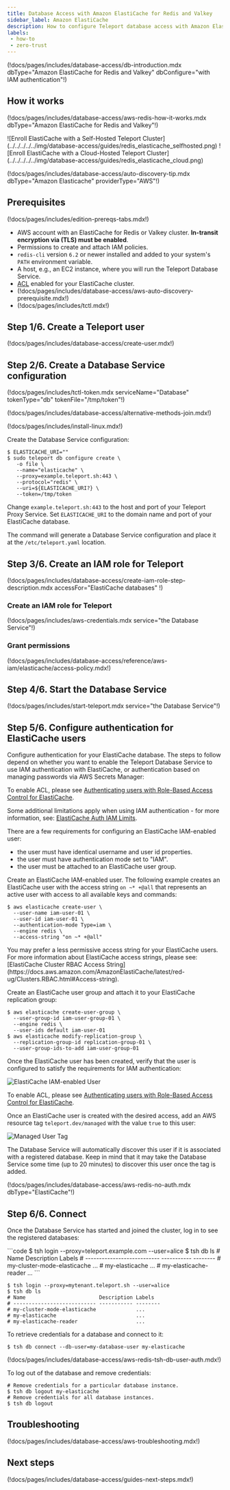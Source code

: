```yaml
---
title: Database Access with Amazon ElastiCache for Redis and Valkey
sidebar_label: Amazon ElastiCache
description: How to configure Teleport database access with Amazon ElastiCache for Redis and Valkey.
labels:
 - how-to
 - zero-trust
---
```


(!docs/pages/includes/database-access/db-introduction.mdx dbType="Amazon ElastiCache for Redis and Valkey" dbConfigure="with IAM authentication"!)

## How it works

(!docs/pages/includes/database-access/aws-redis-how-it-works.mdx dbType="Amazon ElastiCache for Redis and Valkey"!)

<Tabs>
<TabItem scope={["oss", "enterprise"]} label="Self-Hosted">
![Enroll ElastiCache with a Self-Hosted Teleport Cluster](../../../../../img/database-access/guides/redis_elasticache_selfhosted.png)
</TabItem>
<TabItem scope={["cloud","team"]} label="Teleport Cloud">
![Enroll ElastiCache with a Cloud-Hosted Teleport Cluster](../../../../../img/database-access/guides/redis_elasticache_cloud.png)
</TabItem>

</Tabs>

(!docs/pages/includes/database-access/auto-discovery-tip.mdx dbType="Amazon Elasticache" providerType="AWS"!)

## Prerequisites

(!docs/pages/includes/edition-prereqs-tabs.mdx!)

- AWS account with an ElastiCache for Redis or Valkey cluster.
  **In-transit encryption via (TLS) must be enabled**.
- Permissions to create and attach IAM policies.
- `redis-cli` version `6.2` or newer installed and added to your system's `PATH` environment variable.
- A host, e.g., an EC2 instance, where you will run the Teleport Database
  Service.
- [ACL](https://docs.aws.amazon.com/AmazonElastiCache/latest/dg/Clusters.RBAC.html) enabled for your
  ElastiCache cluster.
- (!docs/pages/includes/database-access/aws-auto-discovery-prerequisite.mdx!)
- (!docs/pages/includes/tctl.mdx!)

## Step 1/6. Create a Teleport user

(!docs/pages/includes/database-access/create-user.mdx!)

## Step 2/6. Create a Database Service configuration

(!docs/pages/includes/tctl-token.mdx serviceName="Database" tokenType="db" tokenFile="/tmp/token"!)

(!docs/pages/includes/database-access/alternative-methods-join.mdx!)

(!docs/pages/includes/install-linux.mdx!)

Create the Database Service configuration:
```code
$ ELASTICACHE_URI=""
$ sudo teleport db configure create \
   -o file \
   --name="elasticache" \
   --proxy=example.teleport.sh:443 \
   --protocol="redis" \
   --uri=${ELASTICACHE_URI?} \
   --token=/tmp/token
```

Change `example.teleport.sh:443` to the host and port of your Teleport Proxy
Service. Set `ELASTICACHE_URI` to the domain name and port of your ElastiCache
database.

The command will generate a Database Service configuration and place it at the
`/etc/teleport.yaml` location.

## Step 3/6. Create an IAM role for Teleport

(!docs/pages/includes/database-access/create-iam-role-step-description.mdx accessFor="ElastiCache databases" !)

### Create an IAM role for Teleport

(!docs/pages/includes/aws-credentials.mdx service="the Database Service"!)

### Grant permissions

(!docs/pages/includes/database-access/reference/aws-iam/elasticache/access-policy.mdx!)

## Step 4/6. Start the Database Service

(!docs/pages/includes/start-teleport.mdx service="the Database Service"!)

## Step 5/6. Configure authentication for ElastiCache users

Configure authentication for your ElastiCache database. The steps to follow
depend on whether you want to enable the Teleport Database Service to use IAM
authentication with ElastiCache, or authentication based on managing passwords
via AWS Secrets Manager:

<Tabs>
<TabItem label="ElastiCache IAM user">

To enable ACL, please see [Authenticating users with Role-Based Access
Control for
ElastiCache](https://docs.aws.amazon.com/AmazonElastiCache/latest/dg/Clusters.RBAC.html).

Some additional limitations apply when using IAM authentication - for more
information, see:
[ElastiCache Auth IAM Limits](https://docs.aws.amazon.com/AmazonElastiCache/latest/red-ug/auth-iam.html#auth-iam-limits).

There are a few requirements for configuring an ElastiCache IAM-enabled user:
- the user must have identical username and user id properties.
- the user must have authentication mode set to "IAM".
- the user must be attached to an ElastiCache user group.

Create an ElastiCache IAM-enabled user.
The following example creates an ElastiCache user with the access string
`on ~* +@all` that represents an active user with access to all available keys
and commands:
```code
$ aws elasticache create-user \
  --user-name iam-user-01 \
  --user-id iam-user-01 \
  --authentication-mode Type=iam \
  --engine redis \
  --access-string "on ~* +@all"
```

<Admonition type="note" title="Access Strings">
You may prefer a less permissive access string for your ElastiCache users.
For more information about ElastiCache access strings, please see:
[ElastiCache Cluster RBAC Access String](https://docs.aws.amazon.com/AmazonElastiCache/latest/red-ug/Clusters.RBAC.html#Access-string).
</Admonition>

Create an ElastiCache user group and attach it to your ElastiCache replication
group:
```code
$ aws elasticache create-user-group \
  --user-group-id iam-user-group-01 \
  --engine redis \
  --user-ids default iam-user-01
$ aws elasticache modify-replication-group \
  --replication-group-id replication-group-01 \
  --user-group-ids-to-add iam-user-group-01
```

Once the ElastiCache user has been created, verify that the user is configured
to satisfy the requirements for IAM authentication:

![ElastiCache IAM-enabled User](../../../../../img/database-access/guides/redis/redis-aws-iam-user@2x.png)

</TabItem>

<TabItem label="Teleport-managed user">

To enable ACL, please see [Authenticating users with Role-Based Access
Control for
ElastiCache](https://docs.aws.amazon.com/AmazonElastiCache/latest/dg/Clusters.RBAC.html).

Once an ElastiCache user is created with the desired access, add an AWS resource
tag `teleport.dev/managed` with the value `true` to this user:

![Managed User Tag](../../../../../img/database-access/guides/redis/redis-aws-managed-user-tag.png)

The Database Service will automatically discover this user if it is associated
with a registered database. Keep in mind that it may take the Database Service
some time (up to 20 minutes) to discover this user once the tag is added.

</TabItem>
</Tabs>

(!docs/pages/includes/database-access/aws-redis-no-auth.mdx dbType="ElastiCache"!)

## Step 6/6. Connect

Once the Database Service has started and joined the cluster, log in to see the
registered databases:

<Tabs>
<TabItem scope={["oss", "enterprise"]} label="Self-Hosted">
```code
$ tsh login --proxy=teleport.example.com --user=alice
$ tsh db ls
# Name                        Description Labels
# --------------------------- ----------- --------
# my-cluster-mode-elasticache             ...
# my-elasticache                          ...
# my-elasticache-reader                   ...
```

</TabItem>
<TabItem scope={["cloud"]} label="Teleport Enterprise Cloud">

```code
$ tsh login --proxy=mytenant.teleport.sh --user=alice
$ tsh db ls
# Name                        Description Labels
# --------------------------- ----------- --------
# my-cluster-mode-elasticache             ...
# my-elasticache                          ...
# my-elasticache-reader                   ...
```

</TabItem>

</Tabs>

To retrieve credentials for a database and connect to it:

```code
$ tsh db connect --db-user=my-database-user my-elasticache
```

(!docs/pages/includes/database-access/aws-redis-tsh-db-user-auth.mdx!)

To log out of the database and remove credentials:

```code
# Remove credentials for a particular database instance.
$ tsh db logout my-elasticache
# Remove credentials for all database instances.
$ tsh db logout
```

## Troubleshooting

(!docs/pages/includes/database-access/aws-troubleshooting.mdx!)

## Next steps

(!docs/pages/includes/database-access/guides-next-steps.mdx!)

